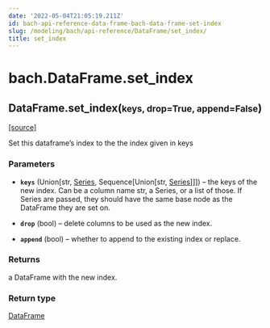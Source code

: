 ```yaml
---
date: '2022-05-04T21:05:19.211Z'
id: bach-api-reference-data-frame-bach-data-frame-set-index
slug: /modeling/bach/api-reference/DataFrame/set_index/
title: set_index
---
```


# bach.DataFrame.set_index

<div className="method">

<h2 className="signature-method"><span className="additional-name">DataFrame.</span><span className="name">set_index(</span><small className="parameter-list"><span className="parameter" id="keys">keys</span>, <span className="parameter" id="drop">drop=True</span>, <span className="parameter" id="append">append=False</span></small>)</h2>


&#8203;<span className="view-source">[[source]](https://github.com/objectiv/objectiv-analytics/blob/main/bach/bach/dataframe.py)</span>

<div className="content">

Set this dataframe’s index to the the index given in keys


### Parameters

* **`keys`** (Union[str, [Series](/modeling/bach/api-reference/Series/index.mdx), Sequence[Union[str, [Series](/modeling/bach/api-reference/Series/index.mdx)]]]) – the keys of the new index. Can be a column name str, a Series, or a list of those. If
Series are passed, they should have the same base node as the DataFrame they are set on.


* **`drop`** (bool) – delete columns to be used as the new index.


* **`append`** (bool) – whether to append to the existing index or replace.





### Returns

a DataFrame with the new index.



### Return type

[DataFrame](/modeling/bach/api-reference/DataFrame/index.mdx)



</div>


</div>
